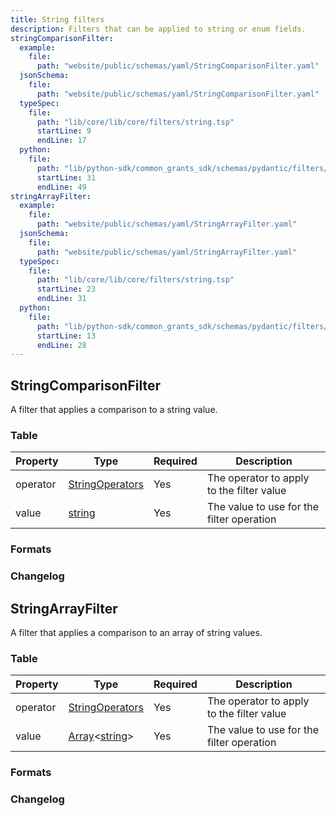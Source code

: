 ```yaml
---
title: String filters
description: Filters that can be applied to string or enum fields.
stringComparisonFilter:
  example:
    file:
      path: "website/public/schemas/yaml/StringComparisonFilter.yaml"
  jsonSchema:
    file:
      path: "website/public/schemas/yaml/StringComparisonFilter.yaml"
  typeSpec:
    file:
      path: "lib/core/lib/core/filters/string.tsp"
      startLine: 9
      endLine: 17
  python:
    file:
      path: "lib/python-sdk/common_grants_sdk/schemas/pydantic/filters/string.py"
      startLine: 31
      endLine: 49
stringArrayFilter:
  example:
    file:
      path: "website/public/schemas/yaml/StringArrayFilter.yaml"
  jsonSchema:
    file:
      path: "website/public/schemas/yaml/StringArrayFilter.yaml"
  typeSpec:
    file:
      path: "lib/core/lib/core/filters/string.tsp"
      startLine: 23
      endLine: 31
  python:
    file:
      path: "lib/python-sdk/common_grants_sdk/schemas/pydantic/filters/string.py"
      startLine: 13
      endLine: 28
---
```



## StringComparisonFilter

A filter that applies a comparison to a string value.

### Table

| Property | Type                                                      | Required | Description                               |
| -------- | --------------------------------------------------------- | -------- | ----------------------------------------- |
| operator | [StringOperators](/protocol/filters/base#stringoperators) | Yes      | The operator to apply to the filter value |
| value    | [string](/protocol/types/string#string)                   | Yes      | The value to use for the filter operation |

### Formats

<SchemaFormatTabs
  example={frontmatter.stringComparisonFilter.example}
  jsonSchema={frontmatter.stringComparisonFilter.jsonSchema}
  typeSpec={frontmatter.stringComparisonFilter.typeSpec}
  python={frontmatter.stringComparisonFilter.python}
/>

### Changelog

<SchemaChangelog schema="StringComparisonFilter" />

## StringArrayFilter

A filter that applies a comparison to an array of string values.

### Table

| Property | Type                                                                            | Required | Description                               |
| -------- | ------------------------------------------------------------------------------- | -------- | ----------------------------------------- |
| operator | [StringOperators](/protocol/filters/base#stringoperators)                       | Yes      | The operator to apply to the filter value |
| value    | [Array](/protocol/types/other#array)\<[string](/protocol/types/string#string)\> | Yes      | The value to use for the filter operation |

### Formats

<SchemaFormatTabs
  example={frontmatter.stringArrayFilter.example}
  jsonSchema={frontmatter.stringArrayFilter.jsonSchema}
  typeSpec={frontmatter.stringArrayFilter.typeSpec}
  python={frontmatter.stringArrayFilter.python}
/>

### Changelog

<SchemaChangelog schema="StringArrayFilter" />
